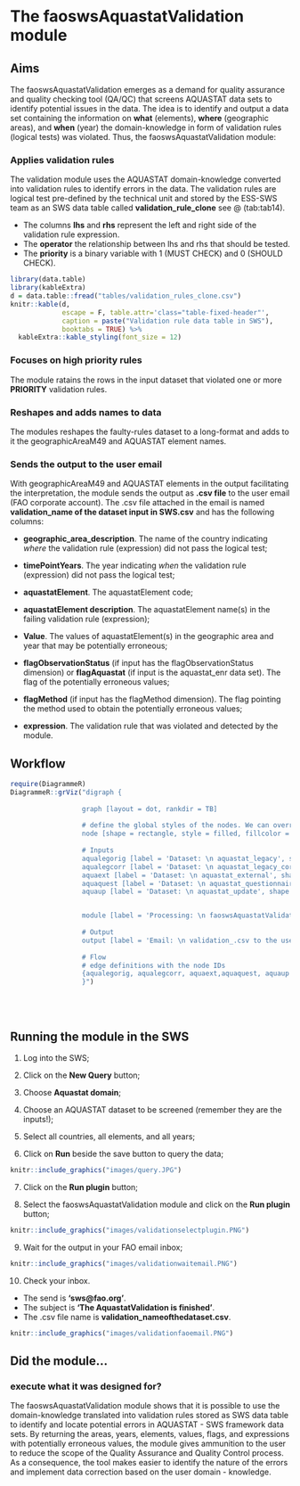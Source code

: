 # **The faoswsAquastatValidation module** {#AquastatValidation}

## **Aims**

The faoswsAquastatValidation emerges as a demand for quality assurance and quality checking tool (QA/QC) that screens AQUASTAT data sets to identify potential issues in the data. The idea is to identify and output a data set containing the information on **what** (elements), **where** (geographic areas), and **when** (year) the domain-knowledge in form of validation rules (logical tests) was violated. Thus, the faoswsAquastatValidation module: 


### **Applies validation rules**

The validation module uses the AQUASTAT domain-knowledge converted into validation rules to identify errors in the data. The validation rules are logical test pre-defined by the technical unit and stored by the ESS-SWS team as an SWS data table called **validation_rule_clone** see \@ (tab:tab14).

- The columns **lhs** and **rhs** represent the left and right side of the validation rule expression. 
- The **operator** the relationship between lhs and rhs that should be tested. 
- The **priority** is a binary variable with 1 (MUST CHECK) and 0 (SHOULD CHECK).


```r
library(data.table)
library(kableExtra)
d = data.table::fread("tables/validation_rules_clone.csv")
knitr::kable(d, 
             escape = F, table.attr='class="table-fixed-header"',
             caption = paste("Validation rule data table in SWS"),
             booktabs = TRUE) %>%
  kableExtra::kable_styling(font_size = 12)
```


### **Focuses on high priority rules**

The module ratains the rows in the input dataset that violated one or more **PRIORITY** validation rules. 

### **Reshapes and adds names to data**

The modules reshapes the faulty-rules dataset to a long-format and adds to it the geographicAreaM49 and AQUASTAT element names.

### **Sends the output to the user email**

With geographicAreaM49 and AQUASTAT elements in the output facilitating the interpretation, the module sends the output as **.csv file** to the user email (FAO corporate account). The .csv file attached in the email is named **validation_name of the dataset input in SWS.csv** and has the following columns:

- **geographic_area_description**. The name of the country indicating *where* the validation rule (expression) did not pass the logical test;

- **timePointYears**. The year indicating *when* the validation rule (expression) did not pass the logical test;

- **aquastatElement**. The aquastatElement code;

- **aquastatElement description**. The aquastatElement name(s) in the failing validation rule (expression);

- **Value**. The values of aquastatElement(s) in the geographic area and year that may be potentially erroneous;

- **flagObservationStatus** (if input has the flagObservationStatus dimension) or **flagAquastat** (if input is the aquastat_enr data set). The flag of the potentially erroneous values;

- **flagMethod** (if input has the flagMethod dimension). The flag pointing the method used to obtain the potentially erroneous values;

- **expression**. The validation rule that was violated and detected by the module.


## **Workflow**
```r
require(DiagrammeR)
DiagrammeR::grViz("digraph {
                  
                  graph [layout = dot, rankdir = TB]
                  
                  # define the global styles of the nodes. We can override these in box if we wish
                  node [shape = rectangle, style = filled, fillcolor = Linen]
                  
                  # Inputs
                  aqualegorig [label = 'Dataset: \n aquastat_legacy', shape = folder, fillcolor = Beige]
                  aqualegcorr [label = 'Dataset: \n aquastat_legacy_corr ', shape = folder, fillcolor = Beige]
                  aquaext [label = 'Dataset: \n aquastat_external', shape = folder, fillcolor = Beige]    
                  aquaquest [label = 'Dataset: \n aquastat_questionnaire', shape = folder, fillcolor = Beige] 
                  aquaup [label = 'Dataset: \n aquastat_update', shape = folder, fillcolor = Beige] 


                  module [label = 'Processing: \n faoswsAquastatValidation module \n 1.Applies validation rules \n 2. Retains violated rows, \n 3. Reshape data and add names \n to geographicAreaM49 and AQUASTAT element codes', shape = folder, fillcolor = LightBlue]
                  
                  # Output
                  output [label = 'Email: \n validation_.csv to the user', shape = folder, fillcolor = Yellow] 
                
                  # Flow
                  # edge definitions with the node IDs
                  {aqualegorig, aqualegcorr, aquaext,aquaquest, aquaup } -> module  -> output
                  }")
```

<br>
<br>

## **Running the module in the SWS**

1. Log into the SWS;

2. Click on the **New Query** button;

3. Choose **Aquastat domain**;

4. Choose an AQUASTAT dataset to be screened (remember they are the inputs!);

5. Select all countries, all elements, and all years;

6. Click on **Run** beside the save button to query the data;

```r
knitr::include_graphics("images/query.JPG")
```  

7. Click on the **Run plugin** button;

8. Select the faoswsAquastatValidation module and click on the **Run plugin** button;

```r
knitr::include_graphics("images/validationselectplugin.PNG")
```  

9. Wait for the output in your FAO email inbox; 
```r
knitr::include_graphics("images/validationwaitemail.PNG")
```  

10. Check your inbox.
  - The send is **'sws@fao.org'**.
  - The subject is **'The AquastatValidation is finished'**.
  - The .csv file name is **validation_nameofthedataset.csv**.
  
```r
knitr::include_graphics("images/validationfaoemail.PNG")
```  
  


## **Did the module**...

### execute what it was designed for?

The faoswsAquastatValidation module shows that it is possible to use the domain-knowledge translated into validation rules stored as SWS data table to identify and locate potential errors in AQUASTAT - SWS framework data sets. By returning the areas, years, elements, values, flags, and expressions with potentially erroneous values, the module gives ammunition to the user to reduce the scope of the Quality Assurance and Quality Control process. As a consequence, the tool makes easier to identify the nature of the errors and implement data correction based on the user domain - knowledge. 



